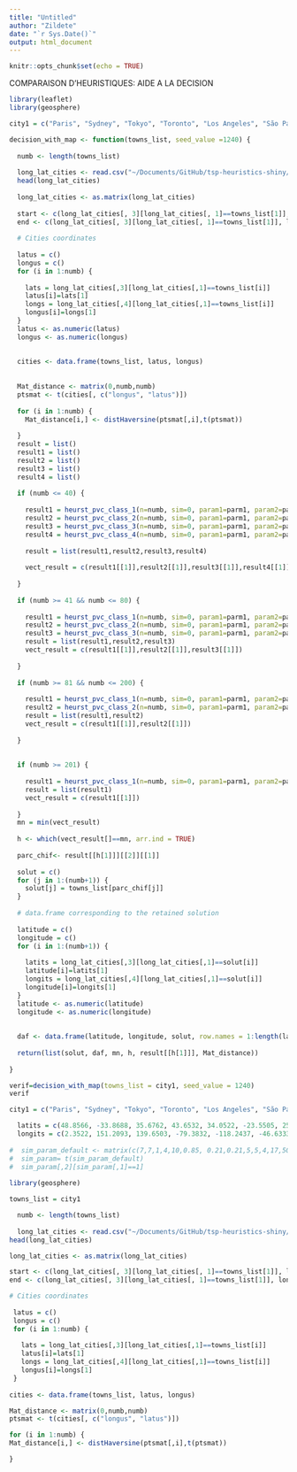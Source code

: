 ```yaml
---
title: "Untitled"
author: "Zildete"
date: "`r Sys.Date()`"
output: html_document
---
```


```r
knitr::opts_chunk$set(echo = TRUE)
```

COMPARAISON D'HEURISTIQUES: AIDE A LA DECISION

```r
library(leaflet)
library(geosphere)

city1 = c("Paris", "Sydney", "Tokyo", "Toronto", "Los Angeles", "São Paulo", "Dubai", "Cairo", "Mumbai", "Hong Kong", "Rome","Yaoundé","La Paz", "Accra", "Cancún", "Natal", "Douala")

decision_with_map <- function(towns_list, seed_value =1240) {
  
  numb <- length(towns_list)
  
  long_lat_cities <- read.csv("~/Documents/GitHub/tsp-heuristics-shiny/worldcities.csv")
  head(long_lat_cities)
  
  long_lat_cities <- as.matrix(long_lat_cities)
  
  start <- c(long_lat_cities[, 3][long_lat_cities[, 1]==towns_list[1]], long_lat_cities[, 4][long_lat_cities[, 1]==towns_list[1]]) # Paris
  end <- c(long_lat_cities[, 3][long_lat_cities[, 1]==towns_list[1]], long_lat_cities[, 4][long_lat_cities[, 1]==towns_list[1]]) # Paris
  
  # Cities coordinates
  
  latus = c()
  longus = c()
  for (i in 1:numb) {
    
    lats = long_lat_cities[,3][long_lat_cities[,1]==towns_list[i]]
    latus[i]=lats[1]
    longs = long_lat_cities[,4][long_lat_cities[,1]==towns_list[i]]
    longus[i]=longs[1]
  }
  latus <- as.numeric(latus)
  longus <- as.numeric(longus)
  
  
  cities <- data.frame(towns_list, latus, longus)
  
  
  Mat_distance <- matrix(0,numb,numb)
  ptsmat <- t(cities[, c("longus", "latus")])
  
  for (i in 1:numb) {
    Mat_distance[i,] <- distHaversine(ptsmat[,i],t(ptsmat))
    
  }
  result = list()
  result1 = list()
  result2 = list()
  result3 = list()
  result4 = list()
  
  if (numb <= 40) {
    
    result1 = heurst_pvc_class_1(n=numb, sim=0, param1=parm1, param2=parm2, seed=seed_value, Matchoice=Mat_distance)
    result2 = heurst_pvc_class_2(n=numb, sim=0, param1=parm1, param2=parm2, seed=seed_value, Matchoice=Mat_distance)
    result3 = heurst_pvc_class_3(n=numb, sim=0, param1=parm1, param2=parm2, seed=seed_value, Matchoice=Mat_distance)
    result4 = heurst_pvc_class_4(n=numb, sim=0, param1=parm1, param2=parm2, seed=seed_value, Matchoice=Mat_distance)
    
    result = list(result1,result2,result3,result4)
    
    vect_result = c(result1[[1]],result2[[1]],result3[[1]],result4[[1]])
    
  }
  
  if (numb >= 41 && numb <= 80) {
    
    result1 = heurst_pvc_class_1(n=numb, sim=0, param1=parm1, param2=parm2, seed=seed_value, Matchoice=Mat_distance)
    result2 = heurst_pvc_class_2(n=numb, sim=0, param1=parm1, param2=parm2, seed=seed_value, Matchoice=Mat_distance)
    result3 = heurst_pvc_class_3(n=numb, sim=0, param1=parm1, param2=parm2, seed=seed_value, Matchoice=Mat_distance)
    result = list(result1,result2,result3)
    vect_result = c(result1[[1]],result2[[1]],result3[[1]])
    
  }
  
  if (numb >= 81 && numb <= 200) {
    
    result1 = heurst_pvc_class_1(n=numb, sim=0, param1=parm1, param2=parm2, seed=seed_value, Matchoice=Mat_distance)
    result2 = heurst_pvc_class_2(n=numb, sim=0, param1=parm1, param2=parm2, seed=seed_value, Matchoice=Mat_distance)
    result = list(result1,result2)
    vect_result = c(result1[[1]],result2[[1]])
    
  }
  
  
  if (numb >= 201) {
    
    result1 = heurst_pvc_class_1(n=numb, sim=0, param1=parm1, param2=parm2, seed=seed_value, Matchoice=Mat_distance)
    result = list(result1)
    vect_result = c(result1[[1]])
    
  }
  mn = min(vect_result)
  
  h <- which(vect_result[]==mn, arr.ind = TRUE)
  
  parc_chif<- result[[h[1]]][[2]][[1]]
  
  solut = c()
  for (j in 1:(numb+1)) {
    solut[j] = towns_list[parc_chif[j]]
  }
  
  # data.frame corresponding to the retained solution
  
  latitude = c()
  longitude = c()
  for (i in 1:(numb+1)) {
    
    latits = long_lat_cities[,3][long_lat_cities[,1]==solut[i]]
    latitude[i]=latits[1]
    longits = long_lat_cities[,4][long_lat_cities[,1]==solut[i]]
    longitude[i]=longits[1]
  }
  latitude <- as.numeric(latitude)
  longitude <- as.numeric(longitude)
  
  
  daf <- data.frame(latitude, longitude, solut, row.names = 1:length(latitude)) 
  
  return(list(solut, daf, mn, h, result[[h[1]]], Mat_distance))
  
}
```


```r
verif=decision_with_map(towns_list = city1, seed_value = 1240)
verif
```


```r
city1 = c("Paris", "Sydney", "Tokyo", "Toronto", "Los Angeles", "São Paulo", "Dubai", "Cairo", "Mumbai", "Hong Kong")

  latits = c(48.8566, -33.8688, 35.6762, 43.6532, 34.0522, -23.5505, 25.2048, 30.0444, 19.0760, 22.3193)
  longits = c(2.3522, 151.2093, 139.6503, -79.3832, -118.2437, -46.6333, 55.2708, 31.2357, 72.8777, 114.1694)
  
#  sim_param_default <- matrix(c(7,7,1,4,10,0.85, 0.21,0.21,5,5,4,17,50,225), nrow=2, ncol=7, byrow=FALSE)
#  sim_param= t(sim_param_default)
#  sim_param[,2][sim_param[,1]==1]
  
library(geosphere)

towns_list = city1

  numb <- length(towns_list)
  
  long_lat_cities <- read.csv("~/Documents/GitHub/tsp-heuristics-shiny/worldcities.csv")
head(long_lat_cities)

long_lat_cities <- as.matrix(long_lat_cities)

start <- c(long_lat_cities[, 3][long_lat_cities[, 1]==towns_list[1]], long_lat_cities[, 4][long_lat_cities[, 1]==towns_list[1]]) # Paris
end <- c(long_lat_cities[, 3][long_lat_cities[, 1]==towns_list[1]], long_lat_cities[, 4][long_lat_cities[, 1]==towns_list[1]]) # Paris

# Cities coordinates
 
 latus = c()
 longus = c()
 for (i in 1:numb) {
   
   lats = long_lat_cities[,3][long_lat_cities[,1]==towns_list[i]]
   latus[i]=lats[1]
   longs = long_lat_cities[,4][long_lat_cities[,1]==towns_list[i]]
   longus[i]=longs[1]
 }
 
cities <- data.frame(towns_list, latus, longus)

Mat_distance <- matrix(0,numb,numb)
ptsmat <- t(cities[, c("longus", "latus")])

for (i in 1:numb) {
Mat_distance[i,] <- distHaversine(ptsmat[,i],t(ptsmat))

}
```


